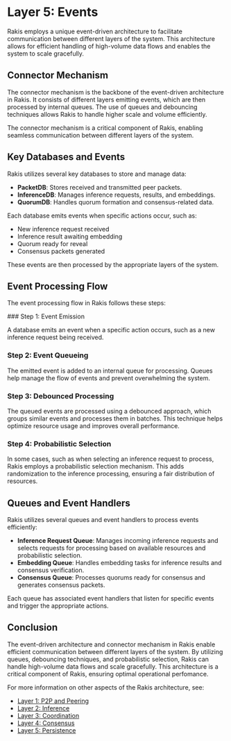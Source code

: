 
# Layer 5: Events

Rakis employs a unique event-driven architecture to facilitate communication between different layers of the system. This architecture allows for efficient handling of high-volume data flows and enables the system to scale gracefully.

## Connector Mechanism

The connector mechanism is the backbone of the event-driven architecture in Rakis. It consists of different layers emitting events, which are then processed by internal queues. The use of queues and debouncing techniques allows Rakis to handle higher scale and volume efficiently.

<Callout type="info">
The connector mechanism is a critical component of Rakis, enabling seamless communication between different layers of the system.
</Callout>

## Key Databases and Events

Rakis utilizes several key databases to store and manage data:

- **PacketDB**: Stores received and transmitted peer packets.
- **InferenceDB**: Manages inference requests, results, and embeddings.
- **QuorumDB**: Handles quorum formation and consensus-related data.

Each database emits events when specific actions occur, such as:

- New inference request received
- Inference result awaiting embedding
- Quorum ready for reveal
- Consensus packets generated

These events are then processed by the appropriate layers of the system.

## Event Processing Flow

The event processing flow in Rakis follows these steps:

<Steps>
### Step 1: Event Emission

A database emits an event when a specific action occurs, such as a new inference request being received.

### Step 2: Event Queueing

The emitted event is added to an internal queue for processing. Queues help manage the flow of events and prevent overwhelming the system.

### Step 3: Debounced Processing

The queued events are processed using a debounced approach, which groups similar events and processes them in batches. This technique helps optimize resource usage and improves overall performance.

### Step 4: Probabilistic Selection

In some cases, such as when selecting an inference request to process, Rakis employs a probabilistic selection mechanism. This adds randomization to the inference processing, ensuring a fair distribution of resources.

</Steps>

## Queues and Event Handlers

Rakis utilizes several queues and event handlers to process events efficiently:

- **Inference Request Queue**: Manages incoming inference requests and selects requests for processing based on available resources and probabilistic selection.
- **Embedding Queue**: Handles embedding tasks for inference results and consensus verification.
- **Consensus Queue**: Processes quorums ready for consensus and generates consensus packets.

Each queue has associated event handlers that listen for specific events and trigger the appropriate actions.

## Conclusion

The event-driven architecture and connector mechanism in Rakis enable efficient communication between different layers of the system. By utilizing queues, debouncing techniques, and probabilistic selection, Rakis can handle high-volume data flows and scale gracefully. This architecture is a critical component of Rakis, ensuring optimal operational perfomance.

For more information on other aspects of the Rakis architecture, see:

- [Layer 1: P2P and Peering](/technical-architecture/layer-1-p2p-and-peering)
- [Layer 2: Inference](/technical-architecture/layer-2-inference)
- [Layer 3: Coordination](/technical-architecture/layer-3-coordination)
- [Layer 4: Consensus](/technical-architecture/layer-4-consensus)
- [Layer 5: Persistence](/technical-architecture/layer-5-persistence)
